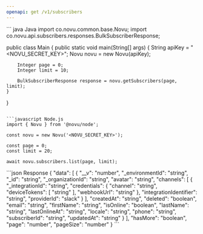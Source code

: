 ```yaml
---
openapi: get /v1/subscribers
---
```



<ApikeyWarning />

<RequestExample>
``` java Java
import co.novu.common.base.Novu;
import co.novu.api.subscribers.responses.BulkSubscriberResponse;

public class Main {
public static void main(String[] args) {
String apiKey = "<NOVU_SECRET_KEY>";
Novu novu = new Novu(apiKey);

        Integer page = 0;
        Integer limit = 10;

        BulkSubscriberResponse response = novu.getSubscribers(page, limit);
    }

}

```

```javascript Node.js 
import { Novu } from '@novu/node';

const novu = new Novu('<NOVU_SECRET_KEY>');

const page = 0;
const limit = 20;

await novu.subscribers.list(page, limit);
```
</RequestExample>

<ResponseExample>
```json Response
{
  "data": [
    {
      "__v": "number",
      "_environmentId": "string",
      "_id": "string",
      "_organizationId": "string",
      "avatar": "string",
      "channels": [
        {
          "_integrationId": "string",
          "credentials": {
            "channel": "string",
            "deviceTokens": [
              "string"
            ],
            "webhookUrl": "string"
          },
          "integrationIdentifier": "string",
          "providerId": "slack"
        }
      ],
      "createdAt": "string",
      "deleted": "boolean",
      "email": "string",
      "firstName": "string",
      "isOnline": "boolean",
      "lastName": "string",
      "lastOnlineAt": "string",
      "locale": "string",
      "phone": "string",
      "subscriberId": "string",
      "updatedAt": "string"
    }
  ],
  "hasMore": "boolean",
  "page": "number",
  "pageSize": "number"
}
```

</ResponseExample>

